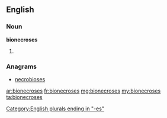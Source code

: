 ==English==

===Noun===
'''bionecroses'''

# {{plural of|[[bionecrosis]]}}

===Anagrams===
* [[necrobioses#English|necrobioses]]

[[Category:English plurals ending in "-es"]]

[[ar:bionecroses]]
[[fr:bionecroses]]
[[mg:bionecroses]]
[[my:bionecroses]]
[[ta:bionecroses]]